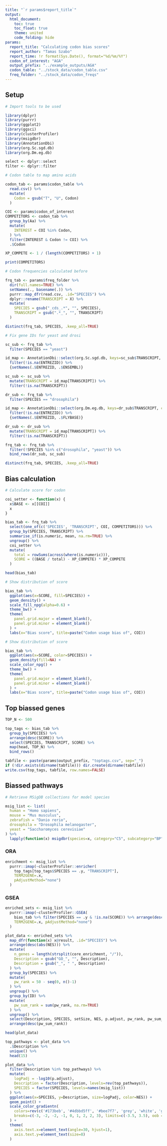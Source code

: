 ```yaml
---
title: "`r params$report_title`"
output: 
  html_document:
    toc: true
    toc_float: true
    theme: united
    code_folding: hide
params:
  report_title: "Calculating codon bias scores"
  report_author: "Tamas Szabo"
  report_time: !r format(Sys.Date(), format="%d/%m/%Y")
  codon_of_interest: "AGA"
  output_prefix: "../example_outputs/AGA"
  codon_table: "../stock_data/codon_table.csv"
  freq_folder: "../stock_data/codon_freqs"
---
```


## Setup

```r
# Import tools to be used

library(dplyr)
library(purrr)
library(ggplot2)
library(ggsci)
library(clusterProfiler)
library(msigdbr)
library(AnnotationDbi)
library(org.Sc.sgd.db)
library(org.Dm.eg.db)

select <- dplyr::select
filter <- dplyr::filter
```

```r
# Codon table to map amino acids

codon_tab <- params$codon_table %>%
  read.csv() %>%
  mutate(
    Codon = gsub("T", "U", Codon)
  )

COI <- params$codon_of_interest
COMPETITORS <- codon_tab %>%
  group_by(Aa) %>%
  mutate(
    INTEREST = COI %in% Codon,
  ) %>%
  filter(INTEREST & Codon != COI) %>%
  .$Codon

XP_COMPETE <- 1 / (length(COMPETITORS) + 1)

print(COMPETITORS)
```

```r
# Codon frequencies calculated before

frq_tab <- params$freq_folder %>%
  dir(full.names=TRUE) %>%
  setNames(., basename(.)) %>%
  purrr::map_dfr(read.csv, .id="SPECIES") %>%
  dplyr::rename(TRANSCRIPT = X) %>%
  mutate(
    SPECIES = gsub("_cds_.*", "", SPECIES),
    TRANSCRIPT = gsub(".*_", "", TRANSCRIPT)
  )

distinct(frq_tab, SPECIES, .keep_all=TRUE)
```

```r
# Fix gene IDs for yeast and drosi

sc_sub <- frq_tab %>%
  filter(SPECIES == "yeast")

id_map <- AnnotationDbi::select(org.Sc.sgd.db, keys=sc_sub$TRANSCRIPT, columns="ENTREZID", keytype="ENSEMBL") %>%
  filter(!is.na(ENTREZID)) %>%
  {setNames(.$ENTREZID, .$ENSEMBL)}

sc_sub <- sc_sub %>%
  mutate(TRANSCRIPT = id_map[TRANSCRIPT]) %>%
  filter(!is.na(TRANSCRIPT))

dr_sub <- frq_tab %>%
  filter(SPECIES == "drosophila")

id_map <- AnnotationDbi::select(org.Dm.eg.db, keys=dr_sub$TRANSCRIPT, columns="ENTREZID", keytype="FLYBASE") %>%
  filter(!is.na(ENTREZID)) %>%
  {setNames(.$ENTREZID, .$FLYBASE)}

dr_sub <- dr_sub %>%
  mutate(TRANSCRIPT = id_map[TRANSCRIPT]) %>%
  filter(!is.na(TRANSCRIPT))

frq_tab <- frq_tab %>%
  filter(!SPECIES %in% c("drosophila", "yeast")) %>%
  bind_rows(dr_sub, sc_sub)

distinct(frq_tab, SPECIES, .keep_all=TRUE)
```


## Bias calculation

```r
# Calculate score for codon

coi_setter <- function(x) {
  x$BASE <- x[[COI]]
  x
}

bias_tab <- frq_tab %>%
  select(one_of(c('SPECIES', 'TRANSCRIPT', COI, COMPETITORS))) %>%
  group_by(SPECIES, TRANSCRIPT) %>%
  summarise_if(is.numeric, mean, na.rm=TRUE) %>%
  ungroup() %>%
  coi_setter %>%
  mutate(
    total = rowSums(across(where(is.numeric))),
    SCORE = ((BASE / total) - XP_COMPETE) * XP_COMPETE
  )

head(bias_tab)
```

```r
# Show distribution of score

bias_tab %>%
  ggplot(aes(x=SCORE, fill=SPECIES)) +
  geom_density() +
  scale_fill_npg(alpha=0.6) +
  theme_bw() +
  theme(
    panel.grid.major = element_blank(),
    panel.grid.minor = element_blank()
  ) +
  labs(x="Bias score", title=paste("Codon usage bias of", COI))
```

```r
# Show distribution of score

bias_tab %>%
  ggplot(aes(x=SCORE, color=SPECIES)) +
  geom_density(fill=NA) +
  scale_color_npg() +
  theme_bw() +
  theme(
    panel.grid.major = element_blank(),
    panel.grid.minor = element_blank()
  ) +
  labs(x="Bias score", title=paste("Codon usage bias of", COI))
```

## Top biassed genes

```r
TOP_N <- 500

top_tags <- bias_tab %>%
  group_by(SPECIES) %>%
  arrange(desc(SCORE)) %>%
  select(SPECIES, TRANSCRIPT, SCORE) %>%
  map(head, TOP_N) %>%
  bind_rows()

tabfile <- paste(params$output_prefix, "toptags.csv", sep="_")
if (!dir.exists(dirname(tabfile))) dir.create(dirname(tabfile))
write.csv(top_tags, tabfile, row.names=FALSE)
```

## Biassed pathways

```r
# Retrieve MSigDB collections for model species

msig_list <- list(
  human = "Homo sapiens",
  mouse = "Mus musculus",
  zebrafish = "Danio rerio",
  drosophila = "Drosophila melanogaster",
  yeast = "Saccharomyces cerevisiae"
) %>%
  lapply(function(x) msigdbr(species=x, category="C5", subcategory="BP")[,c('gs_name', 'entrez_gene')])
```

### ORA

```r
enrichment <- msig_list %>%
  purrr::imap(~clusterProfiler::enricher(
    top_tags[top_tags$SPECIES == .y, "TRANSCRIPT"],
    TERM2GENE=.x,
    pAdjustMethod="none")
  )
```

### GSEA

```r
enriched_sets <- msig_list %>%
  purrr::imap(~clusterProfiler::GSEA(
    bias_tab %>% filter(SPECIES == .y & !is.na(SCORE)) %>% arrange(desc(SCORE)) %>% {setNames(.$SCORE, .$TRANSCRIPT)},
    TERM2GENE=.x, pAdjustMethod="none")
  )
```

```r
plot_data <- enriched_sets %>%
  map_dfr(function(x) x@result, .id="SPECIES") %>%
  arrange(desc(abs(NES))) %>%
  mutate(
    n_genes = length(strsplit(core_enrichment, "/")),
    Description = gsub("GO_", "", Description),
    Description = gsub("_", " ", Description)
  ) %>%
  group_by(SPECIES) %>%
  mutate(
    pw_rank = 50 - seq(0, n()-1)
  ) %>%
  ungroup() %>%
  group_by(ID) %>%
  mutate(
    pw_sum_rank = sum(pw_rank, na.rm=TRUE)
  ) %>%
  ungroup() %>%
  select(Description, SPECIES, setSize, NES, p.adjust, pw_rank, pw_sum_rank) %>%
  arrange(desc(pw_sum_rank))

head(plot_data)
```

```r
top_pathways <- plot_data %>%
  .$Description %>%
  unique() %>%
  head(15)

plot_data %>%
  filter(Description %in% top_pathways) %>%
  mutate(
    logPadj = -log10(p.adjust),
    Description = factor(Description, levels=rev(top_pathways)),
    SPECIES = factor(SPECIES, levels=names(msig_list))
  ) %>%
  ggplot(aes(x=SPECIES, y=Description, size=logPadj, color=NES)) +
  geom_point() +
  scale_color_gradientn(
    colors=rev(c('#173beb', '#4dbbd5ff', '#bee7f7', 'grey', 'white', 'grey', '#f7b09c', '#e64b35ff', '#ff0000')),
    breaks=c(-3, -2, -2, -1, 0, 1, 2, 2, 3), limits=c(-3.5, 3.5), oob = scales::squish
  ) +
  theme(
    axis.text.x=element_text(angle=30, hjust=1),
    axis.text.y=element_text(size=8)
  )
```